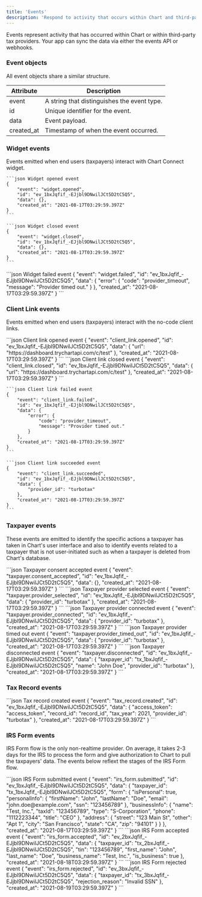 ```yaml
---
title: 'Events'
description: 'Respond to activity that occurs within Chart and third-party providers.'
---
```


Events represent activity that has occurred within Chart or within third-party tax providers. 
Your app can sync the data via either the events API or webhooks.

### Event objects

All event objects share a similar structure.

| Attribute  | Description                                                   |
| ---------- | ------------------------------------------------------------- |
| event      | A string that distinguishes the event type.                   |
| id         | Unique identifier for the event.                              |
| data       | Event payload.                                                |
| created_at | Timestamp of when the event occurred.                         |


### Widget events

Events emitted when end users (taxpayers) interact with Chart Connect widget. 

<AccordionGroup>
  <Accordion title="widget.opened">

    ```json Widget opened event
    {
        "event": "widget.opened",
        "id": "ev_1bxJqfif_-EJjbl9DNwilJCt5D2tC5Q5",
        "data": {},
        "created_at": "2021-08-17T03:29:59.397Z"
    }
    ```
  </Accordion>
  <Accordion title="widget.closed">
    
    ```json Widget closed event
    {
        "event": "widget.closed",
        "id": "ev_1bxJqfif_-EJjbl9DNwilJCt5D2tC5Q5",
        "data": {},
        "created_at": "2021-08-17T03:29:59.397Z"
    }
    ```
  </Accordion>
  <Accordion title="widget.failed">
    ```json Widget failed event
    {
        "event": "widget.failed",
        "id": "ev_1bxJqfif_-EJjbl9DNwilJCt5D2tC5Q5",
        "data": {
            "error": {
                "code": "provider_timeout",
                "message": "Provider timed out."
            }
        },
        "created_at": "2021-08-17T03:29:59.397Z"
    }
    ```
  </Accordion>
</AccordionGroup>

### Client Link events

Events emitted when end users (taxpayers) interact with the no-code client links. 

<AccordionGroup>
  <Accordion title="client_link.opened">
    ```json Client link opened event
    {
        "event": "client_link.opened",
        "id": "ev_1bxJqfif_-EJjbl9DNwilJCt5D2tC5Q5",
        "data": {
            "url": "https://dashboard.trychartapi.com/c/test"
        },
        "created_at": "2021-08-17T03:29:59.397Z"
    }
    ```
  </Accordion>
  <Accordion title="client_link.closed">
    ```json Client link closed event
    {
        "event": "client_link.closed",
        "id": "ev_1bxJqfif_-EJjbl9DNwilJCt5D2tC5Q5",
        "data": {
            "url": "https://dashboard.trychartapi.com/c/test"
        },
        "created_at": "2021-08-17T03:29:59.397Z"
    }
    ```
  </Accordion>
  <Accordion title="client_link.failed">
    
    ```json Client link failed event
    {
        "event": "client_link.failed",
        "id": "ev_1bxJqfif_-EJjbl9DNwilJCt5D2tC5Q5",
        "data": {
            "error": {
                "code": "provider_timeout",
                "message": "Provider timed out."
            }
        },
        "created_at": "2021-08-17T03:29:59.397Z"
    }
    ```
  </Accordion>
  <Accordion title="client_link.succeeded">
    
    ```json Client link succeeded event
    {
        "event": "client_link.succeeded",
        "id": "ev_1bxJqfif_-EJjbl9DNwilJCt5D2tC5Q5",
        "data": {
            "provider_id": "turbotax"
        },
        "created_at": "2021-08-17T03:29:59.397Z"
    }
    ```
  </Accordion>
</AccordionGroup>

### Taxpayer events

These events are emitted to identify the specific actions a taxpayer has taken in Chart's user
interface and also to identify events related to a taxpayer that is not user-initiated such as when
a taxpayer is deleted from Chart's database.

<AccordionGroup>
  <Accordion title="taxpayer.consent_accepted">
    ```json Taxpayer consent accepted event
    {
        "event": "taxpayer.consent_accepted",
        "id": "ev_1bxJqfif_-EJjbl9DNwilJCt5D2tC5Q5",
        "data": {},
        "created_at": "2021-08-17T03:29:59.397Z"
    }
    ```
  </Accordion>
  <Accordion title="taxpayer.provider_selected">
    ```json Taxpayer provider selected event
    {
        "event": "taxpayer.provider_selected",
        "id": "ev_1bxJqfif_-EJjbl9DNwilJCt5D2tC5Q5",
        "data": {
            "provider_id": "turbotax"
        },
        "created_at": "2021-08-17T03:29:59.397Z"
    }
    ```
  </Accordion>
  <Accordion title="taxpayer.provider_connected">
    ```json Taxpayer provider connected event
    {
        "event": "taxpayer.provider_connected",
        "id": "ev_1bxJqfif_-EJjbl9DNwilJCt5D2tC5Q5",
        "data": {
            "provider_id": "turbotax"
        },
        "created_at": "2021-08-17T03:29:59.397Z"
    }
    ```
  </Accordion>
  <Accordion title="taxpayer.provider_timed_out">
    ```json Taxpayer provider timed out event
    {
        "event": "taxpayer.provider_timed_out",
        "id": "ev_1bxJqfif_-EJjbl9DNwilJCt5D2tC5Q5",
        "data": {
            "provider_id": "turbotax"
        },
        "created_at": "2021-08-17T03:29:59.397Z"
    }
    ```
  </Accordion>
    <Accordion title="taxpayer.disconnected">
    ```json Taxpayer disconnected event
    {
        "event": "taxpayer.disconnected",
        "id": "ev_1bxJqfif_-EJjbl9DNwilJCt5D2tC5Q5",
        "data": {
            "taxpayer_id": "tx_1bxJqfif_-EJjbl9DNwilJCt5D2tC5Q5",
            "name": "John Doe",
            "provider_id": "turbotax"
        },
        "created_at": "2021-08-17T03:29:59.397Z"
    }
    ```
  </Accordion>
</AccordionGroup>

### Tax Record events

<AccordionGroup>
  <Accordion title="tax_record.created">
    ```json Tax record created event
    {
        "event": "tax_record.created",
        "id": "ev_1bxJqfif_-EJjbl9DNwilJCt5D2tC5Q5",
        "data": {
            "access_token": "access_token",
            "record_id": "record_id",
            "tax_year": 2021,
            "provider_id": "turbotax"
        },
        "created_at": "2021-08-17T03:29:59.397Z"
    }
    ```
  </Accordion>
</AccordionGroup>

### IRS Form events

IRS Form flow is the only non-realtime provider. On average, it takes 2-3 days for the IRS to
process the form and give authorization to Chart to pull the taxpayers' data. The events below
reflext the stages of the IRS Form flow.

<AccordionGroup>
  <Accordion title="irs_form.submitted">
    ```json IRS Form submitted event
    {
        "event": "irs_form.submitted",
        "id": "ev_1bxJqfif_-EJjbl9DNwilJCt5D2tC5Q5",
        "data": {
            "taxpayer_id": "tx_1bxJqfif_-EJjbl9DNwilJCt5D2tC5Q5",
            "form": {
                "isPersonal": true,
                "personalInfo": {
                    "firstName": "John",
                    "lastName": "Doe",
                    "email": "john.doe@example.com",
                    "ssn": "123456789"
                },
                "businessInfo": {
                    "name": "Test, Inc.",
                    "taxId": "123456789",
                    "type": "S-Corporation",
                    "phone": "1112223344",
                    "title": "CEO"
                },
                "address": {
                    "street": "123 Main St",
                    "other": "Apt 1",
                    "city": "San Francisco",
                    "state": "CA",
                    "zip": "94101"
                }
            }
        },
        "created_at": "2021-08-17T03:29:59.397Z"
    }
    ```
  </Accordion>
  <Accordion title="irs_form.accepted">
    ```json IRS Form accepted event
    {
        "event": "irs_form.accepted",
        "id": "ev_2bxJqfif_-EJjbl9DNwilJCt5D2tC5Q5",
        "data": {
            "taxpayer_id": "tx_2bxJqfif_-EJjbl9DNwilJCt5D2tC5Q5",
            "tin": "123456789",
            "first_name": "John",
            "last_name": "Doe",
            "business_name": "Test, Inc.",
            "is_business": true
        },
        "created_at": "2021-08-18T03:29:59.397Z"
    }
    ```
  </Accordion>
  <Accordion title="irs_form.rejected">
    ```json IRS Form rejected event
    {
        "event": "irs_form.rejected",
        "id": "ev_3bxJqfif_-EJjbl9DNwilJCt5D2tC5Q5",
        "data": {
            "taxpayer_id": "tx_3bxJqfif_-EJjbl9DNwilJCt5D2tC5Q5",
            "rejection_reason": "Invalid SSN"
        },
        "created_at": "2021-08-19T03:29:59.397Z"
    }
    ```
  </Accordion>
</AccordionGroup>